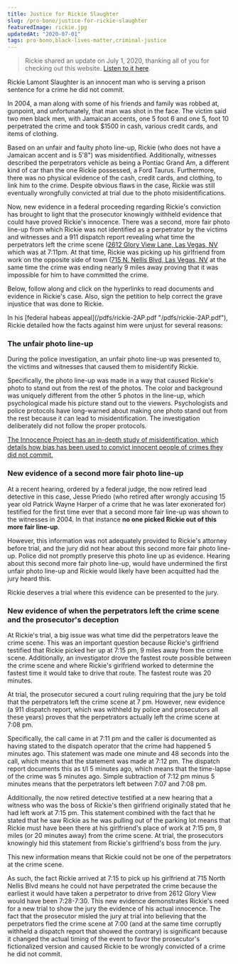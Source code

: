 ```yaml
---
title: Justice for Rickie Slaughter
slug: /pro-bono/justice-for-rickie-slaughter
featuredImage: rickie.jpg
updatedAt: "2020-07-01"
tags: pro-bono,black-lives-matter,criminal-justice
---
```



> Rickie shared an update on July 1, 2020, thanking all of you for checking
> out this website. [Listen to it here](/audio/20200701-rickie-update.m4a).

Rickie Lamont Slaughter is an innocent man who is serving a prison sentence
for a crime he did not commit.

In 2004, a man along with some of his friends and family was robbed at,
gunpoint, and unfortunately, that man was shot in the face. The victim said
two men black men, with Jamaican accents, one 5 foot 6 and one 5, foot 10
perpetrated the crime and took $1500 in cash, various credit cards, and items
of clothing.

Based on an unfair and faulty photo line-up, Rickie (who does not have a
Jamaican accent and is 5'8") was misidentified. Additionally, witnesses
described the perpetrators vehicle as being a Pontiac Grand Am, a different
kind of car than the one Rickie possessed, a Ford Taurus. Furthermore, there
was no physical evidence of the cash, credit cards, and clothing, to link him
to the crime. Despite obvious flaws in the case, Rickie was still eventually
wrongfully convicted at trial due to the photo misidentifications.

Now, new evidence in a federal proceeding regarding Rickie's conviction has
brought to light that the prosecutor knowingly withheld evidence that could
have proved Rickie's innocence. There was a second, more fair photo line-up
from which Rickie was not identified as a perpetrator by the victims and
witnesses and a 911 dispatch report revealing what time the perpetrators left
the crime scene ([2612 Glory View Lane, Las Vegas,
NV](https://www.google.com/maps?q=google+maps+2612+glory+view+lane+las+vegas&um=1&ie=UTF-8&sa=X&ved=2ahUKEwjF4ZSr0M_nAhUWJTQIHfweAlkQ_AUoAXoECAwQAw)
which was at 7:11pm. At that time, Rickie was picking up his girlfriend from
work on the opposite side of town ([715 N. Nellis Blvd, Las Vegas,
NV](https://www.google.com/maps/place/715+N+Nellis+Blvd,+Las+Vegas,+NV+89110/@36.1756853,-115.0654079,17z/data=!3m1!4b1!4m5!3m4!1s0x80c8dc9a4ef96e17:0xa27265f244d5db19!8m2!3d36.1756853!4d-115.0632192)
at the same time the crime was ending nearly 9 miles away proving that it was
impossible for him to have committed the crime.

Below, follow along and click on the hyperlinks to read documents and
evidence in Rickie's case. Also, sign the petition to help correct the grave
injustice that was done to Rickie.

In his [federal habeas appeal](/pdfs/rickie-2AP.pdf
\"/pdfs/rickie-2AP.pdf\"), Rickie detailed how the facts against him were
unjust for several reasons:

### The unfair photo line-up

During the police investigation, an unfair photo line-up was presented to,
the victims and witnesses that caused them to misidentify Rickie.

Specifically, the photo line-up was made in a way that caused Rickie's photo
to stand out from the rest of the photos. The color and background was
uniquely different from the other 5 photos in the line-up, which
psychological made his picture stand out to the viewers. Psychologists and
police protocols have long-warned about making one photo stand out from the
rest because it can lead to misidentification. The investigation deliberately
did not follow the proper protocols.

[The Innocence Project has an in-depth study of misidentification, which
details how bias has been used to convict innocent people of crimes they did
not
commit.](https://www.innocenceproject.org/eyewitness-identification-reform/)

### New evidence of a second more fair photo line-up

At a recent hearing, ordered by a federal judge, the now retired lead
detective in this case, Jesse Priedo (who retired after wrongly accusing 15
year old Patrick Wayne Harper of a crime that he was later exonerated for)
testified for the first time ever that a second more fair line-up was shown
to the witnesses in 2004. In that instance **no one picked Rickie out of this
more fair line-up**.

However, this information was not adequately provided to Rickie's attorney
before trial, and the jury did not hear about this second more fair photo
line-up. Police did not promptly preserve this photo line up as evidence.
Hearing about this second more fair photo line-up, would have undermined the
first unfair photo line-up and Rickie would likely have been acquitted had
the jury heard this.

Rickie deserves a trial where this evidence can be presented to the jury.

### New evidence of when the perpetrators left the crime scene and the prosecutor's deception

At Rickie's trial, a big issue was what time did the perpetrators leave the
crime scene. This was an important question because Rickie's girlfriend
testified that Rickie picked her up at 7:15 pm, 9 miles away from the crime
scene. Additionally, an investigator drove the fastest route possible between
the crime scene and where Rickie's girlfriend worked to determine the fastest
time it would take to drive that route. The fastest route was 20 minutes.

At trial, the prosecutor secured a court ruling requiring that the jury be
told that the perpetrators left the crime scene at 7 pm. However, new
evidence (a 911 dispatch report, which was withheld by police and prosecutors
all these years) proves that the perpetrators actually left the crime scene
at 7:08 pm.

Specifically, the call came in at 7:11 pm and the caller is documented as
having stated to the dispatch operator that the crime had happened 5 minutes
ago. This statement was made one minute and 48 seconds into the call, which
means that the statement was made at 7:12 pm. The dispatch report documents
this as t/l 5 minutes ago, which means that the time-lapse of the crime was 5
minutes ago. Simple subtraction of 7:12 pm minus 5 minutes means that the
perpetrators left between 7:07 and 7:08 pm.

Additionally, the now retired detective testified at a new hearing that a
witness who was the boss of Rickie's then girlfriend originally stated that
he had left work at 7:15 pm. This statement combined with the fact that he
stated that he saw Rickie as he was pulling out of the parking lot means that
Rickie must have been there at his girlfriend's place of work at 7:15 pm, 9
miles (or 20 minutes away) from the crime scene. At trial, the prosecutors
knowingly hid this statement from Rickie's girlfriend's boss from the jury.

This new information means that Rickie could not be one of the perpetrators
at the crime scene.

As such, the fact Rickie arrived at 7:15 to pick up his girlfriend at 715
North Nellis Blvd means he could not have perpetrated the crime because the
earliest it would have taken a perpetrator to drive from 2612 Glory View
would have been 7:28-7:30. This new evidence demonstrates Rickie's need for a
new trial to show the jury the evidence of his actual innocence. The fact
that the prosecutor misled the jury at trial into believing that the
perpetrators fled the crime scene at 7:00 (and at the same time corruptly
withheld a dispatch report that showed the contrary) is significant because
it changed the actual timing of the event to favor the prosecutor's
fictionalized version and caused Rickie to be wrongly convicted of a crime he
did not commit.

<VegasDirections />
